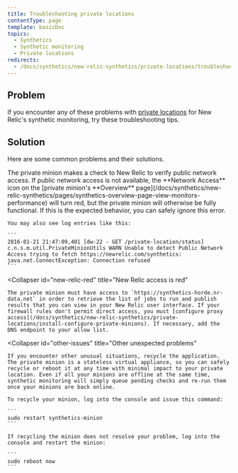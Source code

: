 ```yaml
---
title: Troubleshooting private locations
contentType: page
template: basicDoc
topics:
  - Synthetics
  - Synthetic monitoring
  - Private locations
redirects:
  - /docs/synthetics/new-relic-synthetics/private-locations/troubleshooting-private-locations
---
```


## Problem

If you encounter any of these problems with [private locations](/docs/synthetics/new-relic-synthetics/private-locations/private-locations-overview-monitor-internal-sites-add-new-locations) for New Relic's synthetic monitoring, try these troubleshooting tips.

## Solution

Here are some common problems and their solutions.

<CollapserGroup>
  <Collapser
    id="network-red"
    title="Network access is red"
  >
    The private minion makes a check to New Relic to verify public network access. If public network access is not available, the **Network Access** icon on the [private minion's **Overview** page](/docs/synthetics/new-relic-synthetics/pages/synthetics-overview-page-view-monitors-performance) will turn red, but the private minion will otherwise be fully functional. If this is the expected behavior, you can safely ignore this error.

    You may also see log entries like this:

    ```
    2016-01-21 21:47:09,401 [dw-22 - GET /private-location/status] c.n.s.m.util.PrivateMinionUtils WARN Unable to detect Public Network Access trying to fetch https://newrelic.com/synthetics: java.net.ConnectException: Connection refused
    ```
  </Collapser>

  <Collapser
    id="new-relic-red"
    title="New Relic access is red"
  >
    The private minion must have access to `https://synthetics-horde.nr-data.net` in order to retrieve the list of jobs to run and publish results that you can view in your New Relic user interface. If your firewall rules don't permit direct access, you must [configure proxy access](/docs/synthetics/new-relic-synthetics/private-locations/install-configure-private-minions). If necessary, add the DNS endpoint to your allow list.
  </Collapser>

  <Collapser
    id="other-issues"
    title="Other unexpected problems"
  >
    If you encounter other unusual situations, recycle the application. The private minion is a stateless virtual appliance, so you can safely recycle or reboot it at any time with minimal impact to your private location. Even if all your minions are offline at the same time, synthetic monitoring will simply queue pending checks and re-run them once your minions are back online.

    To recycle your minion, log into the console and issue this command:

    ```
    sudo restart synthetics-minion
    ```

    If recycling the minion does not resolve your problem, log into the console and restart the minion:

    ```
    sudo reboot now
    ```
  </Collapser>
</CollapserGroup>
